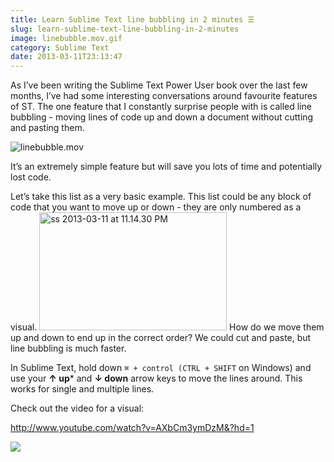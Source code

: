 ```yaml
---
title: Learn Sublime Text line bubbling in 2 minutes ☰
slug: learn-sublime-text-line-bubbling-in-2-minutes
image: linebubble.mov.gif
category: Sublime Text
date: 2013-03-11T23:13:47
---
```


As I’ve been writing the Sublime Text Power User book over the last few months, I’ve had some interesting conversations around favourite features of ST. The one feature that I constantly surprise people with is called line bubbling - moving lines of code up and down a document without cutting and pasting them.

<img class="size-full wp-image-778" alt="linebubble.mov" src="linebubble.mov.gif" />

It’s an extremely simple feature but will save you lots of time and potentially lost code.

Let’s take this list as a very basic example. This list could be any block of code that you want to move up or down - they are only numbered as a visual.
<img class="aligncenter size-medium wp-image-783" alt="ss 2013-03-11 at 11.14.30 PM" src="ss-2013-03-11-at-11.14.30-PM-300x189.png" width="300" height="189" />
How do we move them up and down to end up in the correct order? We could cut and paste, but line bubbling is much faster.

In Sublime Text, hold down `⌘ + control (CTRL + SHIFT` on Windows) and use your **↑ up*** and **↓ down** arrow keys to move the lines around. This works for single and multiple lines.

Check out the video for a visual:

http://www.youtube.com/watch?v=AXbCm3ymDzM&?hd=1

<a href="https://sublimetextbook.com/?utm_source=linebubble&utm_medium=banner&utm_campaign=product"><img src="facebook-share2.png" /></a>